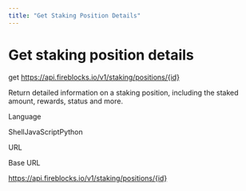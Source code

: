 ```yaml
---
title: "Get Staking Position Details"
---
```

  
  # Get staking position details

get https://api.fireblocks.io/v1/staking/positions/{id}

Return detailed information on a staking position, including the staked amount, rewards, status and more.

Language

ShellJavaScriptPython

URL

Base URL

https://api.fireblocks.io/v1/staking/positions/{id}